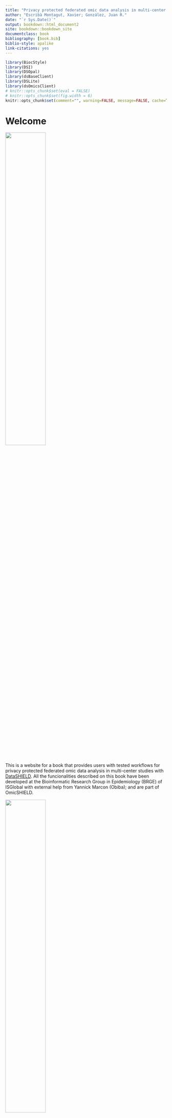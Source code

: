 ```yaml
--- 
title: "Privacy protected federated omic data analysis in multi-center studies with DataSHIELD"
author: "Escribà Montagut, Xavier; González, Juan R."
date: "`r Sys.Date()`"
output: bookdown::html_document2
site: bookdown::bookdown_site
documentclass: book
bibliography: [book.bib]
biblio-style: apalike
link-citations: yes
---
```


```r
library(BiocStyle)
library(DSI)
library(DSOpal)
library(dsBaseClient)
library(DSLite)
library(dsOmicsClient)
# knitr::opts_chunk$set(eval = FALSE)
# knitr::opts_chunk$set(fig.width = 6)
knitr::opts_chunk$set(comment="", warning=FALSE, message=FALSE, cache=TRUE)
```

# Welcome {-}

![](fig/ds_logo.png){width=50%}

This is a website for a book that provides users with tested workflows for privacy protected federated omic data analysis in multi-center studies with [DataSHIELD](https://www.datashield.org/). All the funcionalities described on this book have been developed at the Bioinformatic Research Group in Epidemiology (BRGE) of ISGlobal with external help from Yannick Marcon (Obiba); and are part of OmicSHIELD.

![](fig/logo_omicshield.png){width=50%}

The aim of this book is to be a showcase of the capabilities of the software we developed as well as being a quick reference guide for new researchers interested in this technology.

This material also serves as an online companion for the manuscript "NOMBRE DEL PAPER QUE ESCRIBIREMOS".